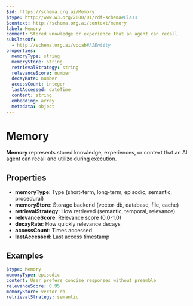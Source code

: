 ```yaml
---
$id: https://schema.org.ai/Memory
$type: http://www.w3.org/2000/01/rdf-schema#Class
$context: http://schema.org.ai/context/memory
label: Memory
comment: Stored knowledge or experience that an agent can recall
subClassOf:
  - http://schema.org.ai/vocab#AIEntity
properties:
  memoryType: string
  memoryStore: string
  retrievalStrategy: string
  relevanceScore: number
  decayRate: number
  accessCount: integer
  lastAccessed: dateTime
  content: string
  embedding: array
  metadata: object
---
```


# Memory

**Memory** represents stored knowledge, experiences, or context that an AI agent can recall and utilize during execution.

## Properties

- **memoryType**: Type (short-term, long-term, episodic, semantic, procedural)
- **memoryStore**: Storage backend (vector-db, database, file, cache)
- **retrievalStrategy**: How retrieved (semantic, temporal, relevance)
- **relevanceScore**: Relevance score (0.0-1.0)
- **decayRate**: How quickly relevance decays
- **accessCount**: Times accessed
- **lastAccessed**: Last access timestamp

## Examples

```yaml
$type: Memory
memoryType: episodic
content: User prefers concise responses without preamble
relevanceScore: 0.95
memoryStore: vector-db
retrievalStrategy: semantic
```

